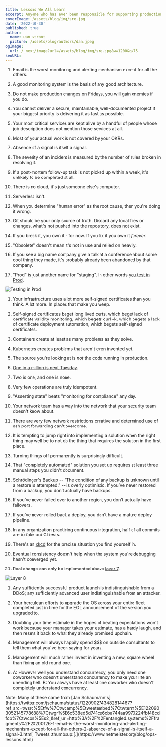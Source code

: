 ```yaml
---
title: Lessons We All Learn
excerpt: Anyone who has ever been responsible for supporting production systems learns many valuable things along the way. For example...
coverImage: /assets/blog/img/sre.jpg
date: '2022-10-30'
published: true
author:
  name: Dan Stroot
  picture: /assets/blog/authors/dan.jpeg
ogImage:
  url: /_next/image?url=/assets/blog/img/sre.jpg&w=1200&q=75
seoURL:
---
```


1. Email is the worst monitoring and alerting mechanism except for all the others.

1. A good monitoring system is the basis of any good architecture.

1. Do not make production changes on Fridays, you will gain enemies if you do.

1. You cannot deliver a secure, maintainable, well-documented project if your biggest priority is delivering it as fast as possible.

1. Your most critical services are kept alive by a handful of people whose job description does not mention those services at all.

1. Most of your actual work is not covered by your OKRs.

1. Absence of a signal is itself a signal.

1. The severity of an incident is measured by the number of rules broken in resolving it.

1. If a post-mortem follow-up task is not picked up within a week, it's unlikely to be completed at all.

1. There is no cloud, it's just someone else's computer.

1. Serverless isn't.

1. When you determine "human error" as the root cause, then you're doing it wrong.

1. Git should be your only source of truth. Discard any local files or changes, what's not pushed into the repository, does not exist.

1. If you break it, you own it - for now. If you fix it you own it _forever_.

1. "Obsolete" doesn't mean it's not in use and relied on heavily.

1. If you see a big name company give a talk at a conference about some cool thing they made, it's probably already been abandoned by that company.

1. "Prod" is just another name for "staging". In other words [you test in Prod](https://increment.com/testing/i-test-in-production/).

![Testing in Prod](/assets/blog/img/prod_testing.jpg)

1. Your infrastructure uses a lot more self-signed certificates than you think. A lot more. In places that make you weep.

1. Self-signed certificates beget long lived certs, which beget lack of certificate validity monitoring, which begets curl -k, which begets a lack of certificate deployment automation, which begets self-signed certificates.

1. Containers create at least as many problems as they solve.

1. Kubernetes creates problems that aren't even invented yet.

1. The source you're looking at is _not_ the code running in production.

1. [One in a million is next Tuesday](https://docs.microsoft.com/en-us/archive/blogs/larryosterman/one-in-a-million-is-next-tuesday).

1. Two is one, and one is none.

1. Very few operations are truly idempotent.

1. "Asserting state" beats "monitoring for compliance" any day.

1. Your network team has a way into the network that your security team doesn't know about.

1. There are very few network restrictions creative and determined use of ssh port forwarding can't overcome.

1. It is tempting to jump right into implementing a solution when the right thing may well be to not do the thing that requires the solution in the first place.

1. Turning things off permanently is surprisingly difficult.

1. That "completely automated" solution you set up requires at least three manual steps you didn't document.

1. Schrödinger's Backup -- "The condition of any backup is unknown until a restore is attempted." -- is overly optimistic. If you’ve never restored from a backup, you don’t actually have backups.

1. If you’ve never failed over to another region, you don’t actually have failovers.

1. If you’ve never rolled back a deploy, you don’t have a mature deploy pipeline.

1. In any organization practicing continuous integration, half of all commits are to fake out CI tests.

1. There's an [xkcd](https://xkcd.com/) for the precise situation you find yourself in.

1. Eventual consistency doesn't help when the system you're debugging hasn't converged yet.

1. Real change can only be implemented above [layer 7](https://en.wikipedia.org/wiki/OSI_model).

![Layer 8](/assets/blog/img/layer8.jpg)

1. Any sufficiently successful product launch is indistinguishable from a DDoS; any sufficiently advanced user indistinguishable from an attacker.

1. Your herculean efforts to upgrade the OS across your entire fleet completed just in time for the EOL announcement of the version you upgraded to.

1. Doubling your time estimate in the hopes of beating expectations won't work because your manager takes your estimate, has a hardy laugh, and then resets it back to what they already promised upchain.

1. Management will always happily spend $$$ on outside consultants to tell them what you've been saying for years.

1. Management will much rather invest in inventing a new, square wheel than fixing an old round one.

1. A: However well you understand concurrency, you only need one coworker who doesn't understand concurrency to make your life an unending hell. B: You always have at least one coworker who doesn't completely understand concurrency.

<span className="text-sm">
  Note: Many of these came from [Jan
  Schaumann's](https://twitter.com/jschauma/status/1220902743482814467?ref_src=twsrc%5Etfw%7Ctwcamp%5Etweetembed%7Ctwterm%5E1220903052145778688%7Ctwgr%5E6c538ed5d741ce6cba744aa9970224fbf48cdfcb%7Ctwcon%5Es2_&ref_url=http%3A%2F%2Fentangled.systems%2Ffragments%2F20200126-1-email-is-the-worst-monitoring-and-alerting-mechanism-except-for-all-the-others-2-absence-of-a-signal-is-itself-a-signal-3.html)
  Tweets :thumbsup:[.](https://www.netmeister.org/blog/ops-lessons.html)
</span>
